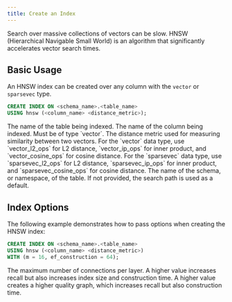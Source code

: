 ```yaml
---
title: Create an Index
---
```


Search over massive collections of vectors can be slow. HNSW (Hierarchical Navigable Small World) is an algorithm that significantly
accelerates vector search times.

## Basic Usage

An HNSW index can be created over any column with the `vector` or `sparsevec` type.

```sql
CREATE INDEX ON <schema_name>.<table_name>
USING hnsw (<column_name> <distance_metric>);
```

<ParamField body="table_name" required>
  The name of the table being indexed.
</ParamField>
<ParamField body="column_name" required>
  The name of the column being indexed. Must be of type `vector`.
</ParamField>
<ParamField body="distance_metric" required>
  The distance metric used for measuring similarity between two vectors. For the
  `vector` data type, use `vector_l2_ops` for L2 distance, `vector_ip_ops` for
  inner product, and `vector_cosine_ops` for cosine distance. For the
  `sparsevec` data type, use `sparsevec_l2_ops` for L2 distance,
  `sparsevec_ip_ops` for inner product, and `sparsevec_cosine_ops` for cosine
  distance.
</ParamField>
<ParamField body="schema_name">
  The name of the schema, or namespace, of the table. If not provided, the
  search path is used as a default.
</ParamField>

## Index Options

The following example demonstrates how to pass options when creating the HNSW index:

```sql
CREATE INDEX ON <schema_name>.<table_name>
USING hnsw (<column_name> <distance_metric>)
WITH (m = 16, ef_construction = 64);
```

<ParamField body="m" default={16}>
  The maximum number of connections per layer. A higher value increases recall
  but also increases index size and construction time.
</ParamField>
<ParamField body="ef_construction" default={64}>
  A higher value creates a higher quality graph, which increases recall but also
  construction time.
</ParamField>
